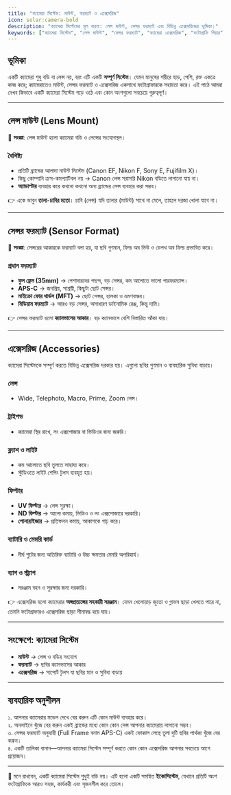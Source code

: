 ```yaml
---
title: "ক্যামেরা সিস্টেম: মাউন্ট, ফরম্যাট ও এক্সেসরিজ"
icon: solar:camera-bold
description: "ক্যামেরা সিস্টেমের মূল ধারণা: লেন্স মাউন্ট, সেন্সর ফরম্যাট এবং বিভিন্ন এক্সেসরিজের ভূমিকা।"
keywords: ["ক্যামেরা সিস্টেম", "লেন্স মাউন্ট", "সেন্সর ফরম্যাট", "ক্যামেরা এক্সেসরিজ", "ফটোগ্রাফি গিয়ার"]
---
```


## ভূমিকা  
একটি ক্যামেরা শুধু বডি বা লেন্স নয়, বরং এটি একটি **সম্পূর্ণ সিস্টেম**। যেমন মানুষের শরীরে হাড়, পেশি, রক্ত একত্রে কাজ করে; ক্যামেরাতেও মাউন্ট, সেন্সর ফরম্যাট ও এক্সেসরিজ একসাথে ফটোগ্রাফারকে সহায়তা করে। এই পাঠে আমরা দেখব কিভাবে একটি ক্যামেরা সিস্টেম গড়ে ওঠে এবং কোন অংশগুলো সবচেয়ে গুরুত্বপূর্ণ।  

---

## লেন্স মাউন্ট (Lens Mount)  
📌 **সংজ্ঞা**: লেন্স মাউন্ট হলো ক্যামেরা বডি ও লেন্সের সংযোগস্থল।  

### বৈশিষ্ট্য  
- প্রতিটি ব্র্যান্ডের আলাদা মাউন্ট সিস্টেম (Canon EF, Nikon F, Sony E, Fujifilm X)।  
- কিছু কোম্পানি ক্রস-কমপ্যাটিবল নয় → Canon লেন্স সরাসরি Nikon বডিতে লাগানো যায় না।  
- **অ্যাডাপ্টার** ব্যবহার করে কখনো কখনো অন্য ব্র্যান্ডের লেন্স ব্যবহার করা সম্ভব।  

👉 একে ভাবুন **তালা-চাবির মতো**। চাবি (লেন্স) যদি তালার (মাউন্ট) সাথে না মেলে, তাহলে দরজা খোলা যাবে না।  

---

## সেন্সর ফরম্যাট (Sensor Format)  
📌 **সংজ্ঞা**: সেন্সরের আকারকে ফরম্যাট বলা হয়, যা ছবি গুণমান, ফিল্ড অব ভিউ ও ডেপথ অব ফিল্ড প্রভাবিত করে।  

### প্রধান ফরম্যাট  
- **ফুল ফ্রেম (35mm)** → পেশাদারদের পছন্দ, বড় সেন্সর, কম আলোতে ভালো পারফরম্যান্স।  
- **APS-C** → জনপ্রিয়, সাশ্রয়ী, কিছুটা ছোট সেন্সর।  
- **মাইক্রো ফোর থার্ডস (MFT)** → ছোট সেন্সর, হালকা ও ভ্রমণবান্ধব।  
- **মিডিয়াম ফরম্যাট** → আরও বড় সেন্সর, অসাধারণ ডাইনামিক রেঞ্জ, কিন্তু দামি।  

👉 সেন্সর ফরম্যাট হলো **ক্যানভাসের আকার**। বড় ক্যানভাসে বেশি বিস্তারিত আঁকা যায়।  

---

## এক্সেসরিজ (Accessories)  
ক্যামেরা সিস্টেমকে সম্পূর্ণ করতে বিভিন্ন এক্সেসরিজ দরকার হয়। এগুলো ছবির গুণমান ও ব্যবহারিক সুবিধা বাড়ায়।  

### লেন্স  
- Wide, Telephoto, Macro, Prime, Zoom লেন্স।  

### ট্রাইপড  
- ক্যামেরা স্থির রাখে, লং এক্সপোজার বা ভিডিওর জন্য জরুরি।  

### ফ্ল্যাশ ও লাইট  
- কম আলোতে ছবি তুলতে সাহায্য করে।  
- স্টুডিওতে লাইট শেপিং টুলস ব্যবহৃত হয়।  

### ফিল্টার  
- **UV ফিল্টার** → লেন্স সুরক্ষা।  
- **ND ফিল্টার** → আলো কমায়, ভিডিও ও লং এক্সপোজারে দরকারি।  
- **পোলারাইজার** → প্রতিফলন কমায়, আকাশকে গাঢ় করে।  

### ব্যাটারি ও মেমরি কার্ড  
- দীর্ঘ শুটের জন্য অতিরিক্ত ব্যাটারি ও উচ্চ ক্ষমতার মেমরি অপরিহার্য।  

### ব্যাগ ও স্ট্র্যাপ  
- সরঞ্জাম বহন ও সুরক্ষার জন্য দরকারি।  

👉 এক্সেসরিজ হলো ক্যামেরার **অঙ্গপ্রত্যঙ্গের সহকারী সরঞ্জাম**। যেমন খেলোয়াড় জুতো ও গ্লাভস ছাড়া খেলতে পারে না, তেমনি ফটোগ্রাফারও এক্সেসরিজ ছাড়া সীমাবদ্ধ হয়ে যায়।  

---

## সংক্ষেপে: ক্যামেরা সিস্টেম  
- **মাউন্ট** → লেন্স ও বডির সংযোগ  
- **ফরম্যাট** → ছবির ক্যানভাসের আকার  
- **এক্সেসরিজ** → সাপোর্ট টুলস যা ছবির মান ও সুবিধা বাড়ায়  

---

## ব্যবহারিক অনুশীলন  
১. আপনার ক্যামেরার মডেল দেখে বের করুন এটি কোন মাউন্ট ব্যবহার করে।  
২. অনলাইনে খুঁজে বের করুন একই ব্র্যান্ডের মধ্যে কোন কোন লেন্স আপনার ক্যামেরায় লাগানো সম্ভব।  
৩. সেন্সর ফরম্যাট অনুযায়ী (Full Frame বনাম APS-C) একই ফোকাল লেন্থে তুলা দুটি ছবির পার্থক্য খুঁজে বের করুন।  
৪. একটি তালিকা বানান—আপনার ক্যামেরা সিস্টেম সম্পূর্ণ করতে কোন কোন এক্সেসরিজ আপনার সবচেয়ে আগে প্রয়োজন।  

---

📌 মনে রাখবেন, একটি ক্যামেরা সিস্টেম শুধুই বডি নয়। এটি হলো একটি সমন্বিত **ইকোসিস্টেম**, যেখানে প্রতিটি অংশ ফটোগ্রাফিকে আরও সহজ, কার্যকরী এবং সৃজনশীল করে তোলে।  
